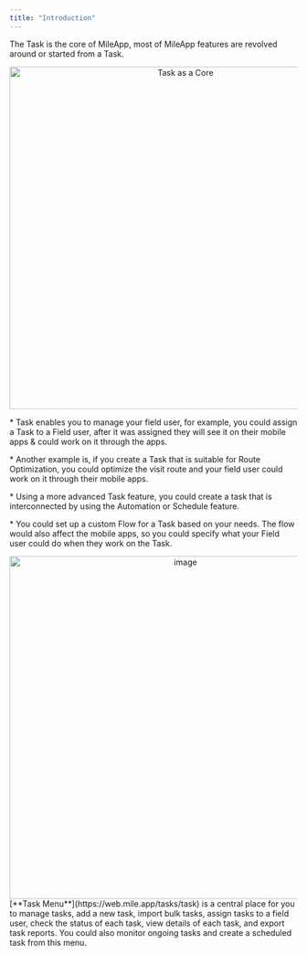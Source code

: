 ```yaml
---
title: "Introduction"
---
```


The Task is the core of MileApp, most of MileApp features are revolved around or started from a Task.

<div align="center">
  <img src="https://t3837933.p.clickup-attachments.com/t3837933/1f6375e8-b34e-4b98-a5f6-ce9ad0925a2f/Task%20as%20a%20Core.png" alt="Task as a Core" width="600" />
</div>

\*   Task enables you to manage your field user, for example, you could assign a Task to a Field user, after it was assigned they will see it on their mobile apps & could work on it through the apps.

\*   Another example is, if you create a Task that is suitable for Route Optimization, you could optimize the visit route and your field user could work on it through their mobile apps.

\*   Using a more advanced Task feature, you could create a task that is interconnected by using the Automation or Schedule feature.

\*   You could set up a custom Flow for a Task based on your needs. The flow would also affect the mobile apps, so you could specify what your Field user could do when they work on the Task.

<div align="center">
  <img src="https://t3837933.p.clickup-attachments.com/t3837933/c93ffb62-85e3-4018-bd08-018f6cefe8f7/image.png" alt="image" width="600" />
</div> 
[**Task Menu**](https://web.mile.app/tasks/task) is a central place for you to manage tasks, add a new task, import bulk tasks, assign tasks to a field user, check the status of each task, view details of each task, and export task reports. You could also monitor ongoing tasks and create a scheduled task from this menu.
